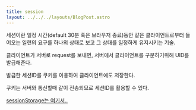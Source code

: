 ```yaml
---
title: session
layout: ../../../layouts/BlogPost.astro
---
```


세션이란 일정 시간(default 30분 혹은 브라우저 종료)동안 같은 클라이언트로부터 들어오는 일련의 요구를 하나의 상태로 보고 그 상태를 일정하게 유지시키는 기술.

클라이언트가 서버로 request를 보내면, 서버에서 클라이언트를 구분하기위해 UID를 발급해준다.

발급한 세션ID를 쿠키를 이용하여 클라이언트에도 저장한다.

쿠키는 서버와 통신할때 같이 전송되므로 세션ID를 활용할 수 있다.

[sessionStorage는 여기서..](/browser/storage)